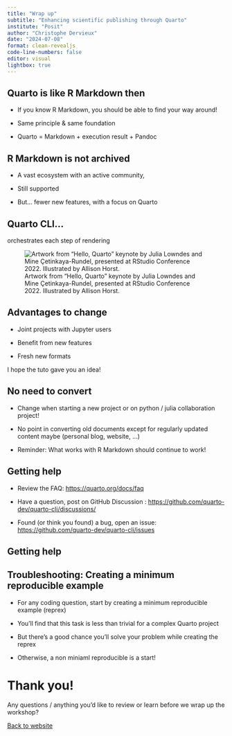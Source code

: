 ```yaml
---
title: "Wrap up"
subtitle: "Enhancing scientific publishing through Quarto"
institute: "Posit"
author: "Christophe Dervieux"
date: "2024-07-08"
format: clean-revealjs
code-line-numbers: false
editor: visual
lightbox: true
---
```


## Quarto is like R Markdown then

* If you know R Markdown, you should be able to find your way around! 

* Same principle & same foundation 

* Quarto = Markdown + execution result + Pandoc

## R Markdown is not archived

* A vast ecosystem with an active community,

* Still supported

* But... fewer new features, with a focus on Quarto

## Quarto CLI...

orchestrates each step of rendering

![Artwork from "Hello, Quarto" keynote by Julia Lowndes and Mine Çetinkaya-Rundel, presented at RStudio Conference 2022. Illustrated by Allison Horst.](images/horst_qmd_render_schema.png){fig-alt="A schematic representing rendering of Quarto documents from .qmd, to knitr or jupyter, to plain text markdown, then converted by pandoc into any number of output types including html, PDF, or Word document."}


## Advantages to change

* Joint projects with Jupyter users

* Benefit from new features 

* Fresh new formats

::: notes 
I hope the tuto gave you an idea! 
:::

## No need to convert

* Change when starting a new project or on python / julia collaboration project!

* No point in converting old documents except for regularly updated content maybe (personal blog, website, ...)

* Reminder: What works with R Markdown should continue to work!

## Getting help

* Review the FAQ: <https://quarto.org/docs/faq>

* Have a question, post on GitHub Discussion : <https://github.com/quarto-dev/quarto-cli/discussions/>

* Found (or think you found) a bug, open an issue: <https://github.com/quarto-dev/quarto-cli/issues>

## Getting help

::: {.callout-tip}

## Troubleshooting: Creating a minimum reproducible example

- For any coding question, start by creating a minimum reproducible example (reprex)

- You'll find that this task is less than trivial for a complex Quarto project

- But there's a good chance you'll solve your problem while creating the reprex
  
- Otherwise, a non miniaml reproducible is a start!
 
:::

# Thank you!

Any questions / anything you'd like to review or learn before we wrap up the workshop?

[[Back to website]{.button}](/)

